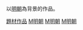 以[[明朝|明朝]]為背景的作品。
{{中國歷史劃分類導航|背景作品}}
{{明朝背景作品分類導航|背景作品}}

[[Category:明朝題材作品|題材作品]]
[[Category:中國朝代背景作品|M明朝]]
[[Category:16世紀背景作品|M明朝]]
[[Category:17世紀背景作品|M明朝]]